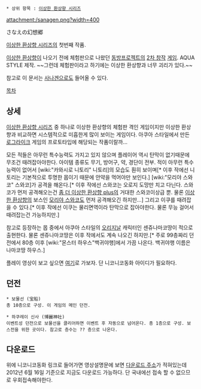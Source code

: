  * 상위 항목 : [[이상한 환상향 시리즈]]

attachment:/sanagen.png?width=400

さなえの幻想郷

[[이상한 환상향 시리즈]]의 첫번째 작품.

[[이상한 환상향]]이 나오기 전에 체험판으로 나왔던 [[동방프로젝트]]의 [[2차 창작]] [[게임]]. AQUA STYLE 제작. ~~그런데 체험판이라고 하기에는 이상한 환상향과 너무 괴리가 있다.~~

참고로 이 문서는 [[사나겐]]으로도 들어올 수 있다.

[[목차]]
== 상세 ==
[[이상한 환상향 시리즈]] 중 하나로 이상한 환상향의 체험판 격인 게임이지만 이상한 환상향과 비교하면 시스템적으로 미흡한게 많이 보이는 게임이다. 아쿠아 스타일에서 만든 [[로그라이크]] 게임의 프로토타입에 해당되는 작품이랄까...

모든 적들은 아무런 특수능력도 가지고 있지 않으며 플레이어 역시 탄막이 없기때문에 무조건 때려잡아야한다. 아이템 종류도 무기, 방어구, 약, 경단이 전부. 적이 아무런 특수능력이 없어서 [wiki:"카와시로 니토리" 니토리]의 모습도 훤히 보이며[* 이후 작에선 니토리는 기본적으로 투명한 몹이기 때문에 안약을 먹어야만 보인다.] [wiki:"모리야 스와코" 스와코]가 공격을 해온다.[* 이후 작에선 스와코는 오로지 도망만 치고 다닌다. 스와코가 먼저 공격해오는건 [[좀 더 이상한 환상향 plus]]의 거대한 스와코이상급 뿐. 물론 [[이상한 환상향]]의 보스인 [[모리야 스와코]]도 먼저 공격해오긴 하지만...] 그리고 이쿠를 때려잡을 수 있다.[* 이후 작에선 이쿠는 물리면역이라 탄막으로 잡아야한다. 물론 무능 걸어서 때려잡는건 가능하지만.]

참고로 등장하는 몹 중에서 아쿠아 스타일의 [[오리지날]] 캐릭터인 센쥬나마코땅이 적으로 출현한다. 물론 센쥬나마코땅은 이후 작에서도 계속 나오긴 하지만.[* 주로 99층짜리 던전에서 80층 이후 [wiki:"몬스터 하우스"백귀야행]에서 가끔 나온다. 백귀야행 이름은 나마코땅 하우스.]

플레이 영상이 보고 싶으면 [http://www.nicovideo.jp/watch/sm8497024 여기]로 가보자. 단 니코니코동화 아이디가 필요하다.

== 던전 ==
 * 보물선 (宝船)
 총 10층으로 구성. 이 게임의 메인 던전.

 * 하쿠레이 신사 (博麗神社)
 이벤트성 던전으로 보물선을 클리어하면 이벤트 후 자동으로 넘어온다. 총 1층으로 구성. 보스전을 위한 곳이다. 참고로 층수는 ?? 층으로 나온다.

== 다운로드 ==
위에 니코니코동화 링크로 들어가면 영상설명문에 보면 [http://www.aquastyle.org/file/sanae_g101.exe 다운로드 주소]가 적혀있는데 2012년 6월 16일 기준으로 지금도 다운로드 가능하다. 단 국내에선 접속 할 수 없으므로 우회접속해야한다.
